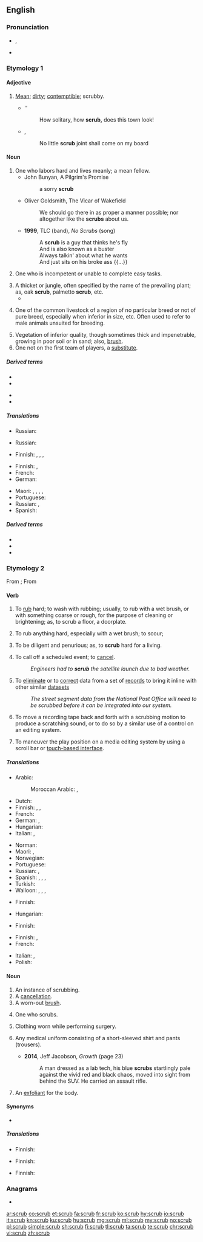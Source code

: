 ==English==
{{wikipedia|dab=scrub}}

===Pronunciation===
* {{enPR|skrŭb}}, {{IPA|/skɹʌb/|lang=en}}
* {{rhymes|ʌb|lang=en}}

===Etymology 1===
{{etystub|en}}

====Adjective====
{{en-adj}}

# [[mean|Mean]]; [[dirty]]; [[contemptible]]; scrubby.
#* {{rfdate}}'' {{w|Walpole}}
#*: How solitary, how '''scrub,''' does this town look!
#* {{rfdate}}, {{w|Jonathan Swift}}
#*: No little '''scrub''' joint shall come on my board

====Noun====
{{en-noun}}

# One who labors hard and lives meanly; a mean fellow.
#* John Bunyan, A Pilgrim's Promise
#*: a sorry '''scrub'''
#* Oliver Goldsmith, The Vicar of Wakefield
#*: We should go there in as proper a manner possible; nor altogether like the '''scrubs''' about us.
#* '''1999''', TLC (band), ''No Scrubs'' (song)
#*: A '''scrub''' is a guy that thinks he's fly<br>And is also known as a buster<br>Always talkin' about what he wants<br>And just sits on his broke ass {{...}}
# One who is incompetent or unable to complete easy tasks.
#: {{ux|en|You are such a '''scrub'''! Instead of washing the dishes you put the used food on your face!}}
# A thicket or jungle, often specified by the name of the prevailing plant; as, oak '''scrub''', palmetto '''scrub''', etc.
#* {{quote-book|year=1913|author={{w|Joseph C. Lincoln}}|chapter=1
|title=[http://openlibrary.org/works/OL5535161W Mr. Pratt's Patients]
|passage=I stumbled along through the young pines and huckleberry bushes. Pretty soon I struck into a sort of path that, I cal'lated, might lead to the road I was hunting for. It twisted and turned, and, the first thing I knew, made a sudden bend around a bunch of bayberry '''scrub''' and opened out into a big clear space like a lawn.}}
# {{lb|en|US|stock breeding}} One of the common livestock of a region of no particular breed or not of pure breed, especially when inferior in size, etc. Often used to refer to male animals unsuited for breeding.
# Vegetation of inferior quality, though sometimes thick and impenetrable, growing in poor soil or in sand; also, [[brush]].
# One not on the first team of players, a [[substitute]].

=====Derived terms=====
{{der-top}}
* {{l|en|scrubbable}}
* {{l|en|scrub board}}
{{der-mid}}
* {{l|en|scrub game}} <!--a game, as of ball, by unpracticed players.-->
* {{l|en|scrub race}} <!--a race between scrubs, or between untrained animals or contestants.-->
{{der-bottom}}

=====Translations=====
{{trans-top|one who labors hard and lives meanly; a mean fellow}}
{{trans-mid}}
* Russian: {{t+|ru|ничто́жество|n}}
{{trans-bottom}}

{{trans-top|something small and mean}}
{{trans-mid}}
* Russian: {{t+|ru|замо́рыш|m}}
{{trans-bottom}}

{{trans-top|a thicket or jungle}}
* Finnish: {{t+|fi|pensaikko}}, {{t|fi|pusikko}}, {{t+|fi|puska}}, {{t+|fi|tiheikkö}}
{{trans-mid}}
{{trans-bottom}}

{{trans-top|one of the common livestock of a region of no particular breed or not of pure breed}}
{{trans-mid}}
{{trans-bottom}}

{{trans-top|vegetation of inferior quality}}
* Finnish: {{t+|fi|puska}}, {{t|fi|pöheikkö}}
* French: {{t+|fr|broussaille|f}}
* German: {{t+|de|Gestrüpp|n}}
{{trans-mid}}
* Maori: {{t|mi|taekai}}, {{t|mi|ururua}}, {{t|mi|tahuere}}, {{t|mi|mōheuheu}}, {{t|mi|tāwhao}}
* Portuguese: {{t+|pt|brenha|f}}
* Russian: {{t+|ru|скраб|m}}, {{t+|ru|куста́рник|m}}
* Spanish: {{t+|es|breña|f}}
{{trans-bottom}}

=====Derived terms=====
* {{l|en|scrub bird}}
* {{l|en|scrub oak}}
* {{l|en|scrub robin}}

===Etymology 2===
{{wikipedia|Scrubs (clothing)|Scrubs}}
From {{etyl|enm|en}} {{m|enm|scrobben||groom a horse with a [[currycomb]]}}; From {{etyl|dum|en}} {{m|dum|schrobben||clean by scrubbing}}

====Verb====
{{en-verb|scrubb}}

# {{lb|en|transitive}} To [[rub]] hard; to wash with rubbing; usually, to rub with a wet brush, or with something coarse or rough, for the purpose of cleaning or brightening; as, to scrub a floor, a doorplate.
# {{lb|en|intransitive}} To rub anything hard, especially with a wet brush; to scour;
# {{lb|en|intransitive|figuratively}} To be diligent and penurious; as, to '''scrub''' hard for a living.
# {{lb|en|transitive}} To call off a scheduled event; to [[cancel]].
#: ''Engineers had to '''scrub''' the satellite launch due to bad weather.''
# {{lb|en|databases|transitive}} To [[eliminate]] or to [[correct]] data from a set of [[record]]s to bring it inline with other similar [[dataset]]s
#: ''The street segment data from the National Post Office will need to be scrubbed before it can be integrated into our system.''
# {{lb|en|audio}} To move a recording tape back and forth with a scrubbing motion to produce a scratching sound, or to do so by a similar use of a control on an editing system.
# {{lb|en|audio|video}} To maneuver the play position on a media editing system by using a scroll bar or [[multitouch|touch-based interface]].

=====Translations=====
{{trans-top|to rub hard}}
* Arabic:
*: Moroccan Arabic: {{t|ary|حك|tr=ḥək|alt=حكّ}}, {{t|ary|فرك|tr=frək|alt=فْرك}} {{qualifier|skin while washing, clothes}}
* Dutch: {{t+|nl|schrobben}}
* Finnish: {{t|fi|jynssätä}}, {{t|fi|jyystää}}, {{t|fi|kuurata}}
* French: {{t+|fr|crosser}}
* German: {{t|de|scheuern}}, {{t|de|schrubben}}
* Hungarian: {{t+|hu|sikál}}
* Italian: {{t|it|sfregare}}, {{t+|it|strofinare}}
{{trans-mid}}
* Norman: {{t|nrf|scrober}}
* Maori: {{t|mi|ūkui}}, {{t|mi|kōmukumuku}}
* Norwegian: {{t|no|skrubbe}}
* Portuguese: {{t+|pt|esfregar}}
* Russian: {{t+|ru|скрести́|impf}}, {{t+|ru|дра́ить|impf}}
* Spanish: {{t+|es|fregar}}, {{t+|es|tallar}} {{qualifier|Mexico}}, {{t+|es|estregar}}, {{t+|es|restregar}}
* Turkish: {{t+|tr|ovmak}}
* Walloon: {{t+|wa|schurer}}, {{t+|wa|rischurer}}, {{t|wa|kifroyî}}, {{t+|wa|cafroter}}
{{trans-bottom}}

{{trans-top|to rub anything hard}}
* Finnish: {{t|fi|jynssätä}}
{{trans-mid}}
* Hungarian: {{t+|hu|sikál}}
{{trans-bottom}}

{{trans-top|to be diligent and penurious}}
* Finnish: {{t|fi|puurtaa}}
{{trans-mid}}
{{trans-bottom}}

{{trans-top|to call off a scheduled event; to cancel}}
* Finnish: {{t|fi|perua}}, {{t+|fi|peruuttaa}}
* French: {{t+|fr|annuler}}
{{trans-mid}}
* Italian: {{t+|it|disdire}}, {{t+|it|annullare}}
* Polish: {{t+|pl|odwołać}}
{{trans-bottom}}

====Noun====
{{en-noun}}

# An instance of scrubbing.
# A [[cancellation]].
# A worn-out [[brush]].
#: {{rfquotek|Ainsworth}}
# One who scrubs.
# {{lb|en|medicine|in the plural}} Clothing worn while performing surgery.
# {{lb|en|by extension|in the plural}} Any medical uniform consisting of a short-sleeved shirt and pants (trousers).
#* '''2014''', Jeff Jacobson, ''Growth'' (page 23)
#*: A man dressed as a lab tech, his blue '''scrubs''' startlingly pale against the vivid red and black chaos, moved into sight from behind the SUV. He carried an assault rifle.
# An [[exfoliant]] for the body.

====Synonyms====
* {{sense|clothing worn during surgery}} {{l|en|surgical gown}}

=====Translations=====
{{trans-top|instance of scrubbing}}
* Finnish: {{t|fi|jynssäys}}
{{trans-mid}}
{{trans-bottom}}

{{trans-see|cancellation}}

{{trans-top|worn-out brush}}
{{trans-mid}}
{{trans-bottom}}

{{trans-top|one who scrubs}}
* Finnish: {{t|fi|jynssääjä}}
{{trans-mid}}
{{trans-bottom}}

{{trans-top|clothing worn in surgery}}
* Finnish: {{t|fi|[[kirurgi|kirurgin]] [[asu]]}}
{{trans-mid}}
{{trans-bottom}}

===Anagrams===
* {{l|en|curbs}}

[[ar:scrub]]
[[co:scrub]]
[[et:scrub]]
[[fa:scrub]]
[[fr:scrub]]
[[ko:scrub]]
[[hy:scrub]]
[[io:scrub]]
[[it:scrub]]
[[kn:scrub]]
[[ku:scrub]]
[[hu:scrub]]
[[mg:scrub]]
[[ml:scrub]]
[[my:scrub]]
[[no:scrub]]
[[pl:scrub]]
[[simple:scrub]]
[[sh:scrub]]
[[fi:scrub]]
[[tl:scrub]]
[[ta:scrub]]
[[te:scrub]]
[[chr:scrub]]
[[vi:scrub]]
[[zh:scrub]]